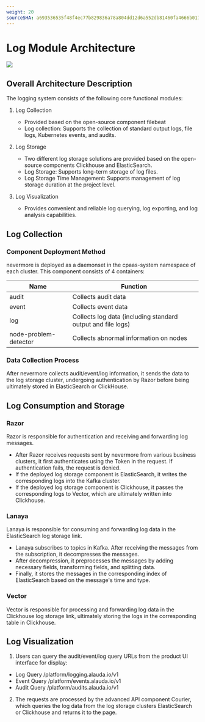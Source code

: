 ```yaml
---
weight: 20
sourceSHA: a693536535f48f4ec77b829836a78a804dd12d6a552db81460fa4666b0170dad
---
```


# Log Module Architecture

![](../assets/log.png)

## Overall Architecture Description

The logging system consists of the following core functional modules:

1. Log Collection
   - Provided based on the open-source component filebeat
   - Log collection: Supports the collection of standard output logs, file logs, Kubernetes events, and audits.

2. Log Storage
   - Two different log storage solutions are provided based on the open-source components Clickhouse and ElasticSearch.
   - Log Storage: Supports long-term storage of log files.
   - Log Storage Time Management: Supports management of log storage duration at the project level.

3. Log Visualization
   - Provides convenient and reliable log querying, log exporting, and log analysis capabilities.

## Log Collection

### Component Deployment Method

nevermore is deployed as a daemonset in the cpaas-system namespace of each cluster. This component consists of 4 containers:

| Name                   | Function                       |
| -------------------- | ------------------------------ |
| audit                | Collects audit data             |
| event                | Collects event data             |
| log                  | Collects log data (including standard output and file logs) |
| node-problem-detector | Collects abnormal information on nodes          |

### Data Collection Process

After nevermore collects audit/event/log information, it sends the data to the log storage cluster, undergoing authentication by Razor before being ultimately stored in ElasticSearch or ClickHouse.

## Log Consumption and Storage

### Razor

Razor is responsible for authentication and receiving and forwarding log messages.

- After Razor receives requests sent by nevermore from various business clusters, it first authenticates using the Token in the request. If authentication fails, the request is denied.
- If the deployed log storage component is ElasticSearch, it writes the corresponding logs into the Kafka cluster.
- If the deployed log storage component is Clickhouse, it passes the corresponding logs to Vector, which are ultimately written into Clickhouse.

### Lanaya

Lanaya is responsible for consuming and forwarding log data in the ElasticSearch log storage link.

- Lanaya subscribes to topics in Kafka. After receiving the messages from the subscription, it decompresses the messages.
- After decompression, it preprocesses the messages by adding necessary fields, transforming fields, and splitting data.
- Finally, it stores the messages in the corresponding index of ElasticSearch based on the message's time and type.

### Vector

Vector is responsible for processing and forwarding log data in the Clickhouse log storage link, ultimately storing the logs in the corresponding table in Clickhouse.

## Log Visualization

1. Users can query the audit/event/log query URLs from the product UI interface for display:

- Log Query /platform/logging.alauda.io/v1
- Event Query /platform/events.alauda.io/v1
- Audit Query /platform/audits.alauda.io/v1

2. The requests are processed by the advanced API component Courier, which queries the log data from the log storage clusters ElasticSearch or Clickhouse and returns it to the page.
